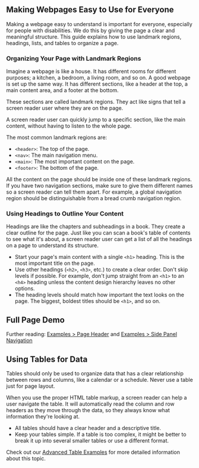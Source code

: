 
<Meta title="Guides/Accessibility/Page Structure" />

## Making Webpages Easy to Use for Everyone

Making a webpage easy to understand is important for everyone, especially for people with
disabilities. We do this by giving the page a clear and meaningful structure. This guide explains
how to use landmark regions, headings, lists, and tables to organize a page.

### Organizing Your Page with Landmark Regions

Imagine a webpage is like a house. It has different rooms for different purposes; a kitchen, a
bedroom, a living room, and so on. A good webpage is set up the same way. It has different sections,
like a header at the top, a main content area, and a footer at the bottom.

These sections are called landmark regions. They act like signs that tell a screen reader user where
they are on the page.

A screen reader user can quickly jump to a specific section, like the main content, without having
to listen to the whole page.

The most common landmark regions are:

- `<header>`: The top of the page.
- `<nav>`: The main navigation menu.
- `<main>`: The most important content on the page.
- `<footer>`: The bottom of the page.

All the content on the page should be inside one of these landmark regions. If you have two
navigation sections, make sure to give them different names so a screen reader can tell them apart.
For example, a global navigation region should be distinguishable from a bread crumb navigation
region.

<ExampleCodeBlock code={LandmarkRegaions} />

### Using Headings to Outline Your Content

Headings are like the chapters and subheadings in a book. They create a clear outline for the page.
Just like you can scan a book's table of contents to see what it's about, a screen reader user can
get a list of all the headings on a page to understand its structure.

- Start your page's main content with a single `<h1>` heading. This is the most important title on
  the page.
- Use other headings (`<h2>`, `<h3>`, etc.) to create a clear order. Don't skip levels if possible.
  For example, don't jump straight from an `<h1>` to an `<h4>` heading unless the content design
  hierarchy leaves no other options.
- The heading levels should match how important the text looks on the page. The biggest, boldest
  titles should be `<h1>`, and so on.

## Full Page Demo

Further reading:
[Examples > Page Header](?path=/docs/guides-accessibility-examples-page-header--docs) and
[Examples > Side Panel Navigation](?path=/docs/guides-accessibility-examples-side-panel-navigation--docs)

<ExampleCodeBlock code={FullPageDemo} />

## Using Tables for Data

Tables should only be used to organize data that has a clear relationship between rows and columns,
like a calendar or a schedule. Never use a table just for page layout.

When you use the proper HTML table markup, a screen reader can help a user navigate the table. It
will automatically read the column and row headers as they move through the data, so they always
know what information they're looking at.

- All tables should have a clear header and a descriptive title.
- Keep your tables simple. If a table is too complex, it might be better to break it up into several
  smaller tables or use a different format.

Check out our
[Advanced Table Examples](?path=/docs/guides-accessibility-examples-advanced-tables--docs) for more
detailed information about this topic.
